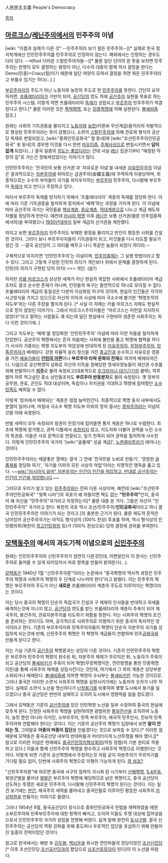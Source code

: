 人民民主主義
People's Democracy

[[목차]]

== [[마르크스]]/[[레닌]]주의에서의 민주주의 이념 == 

[wiki: "이름과 실제가 다른 것" --민주주의라 보기 힘든 민주주의--][* 실제로 한국 정치학계에선 인민민주주의를 민주주의로 인정하지 않는다. 해외에서는 인정하는 경우도 더러 있다. --씨foot 더러운 스탈린주의자들--][* 물론 일단 단어의 원 뜻을 보자면 민주주의는 한명이 모두 결정하는 왕정이 아닌, 다수의 대중이 함께 의사 결정을 한다는 Demo(민중)+Cracy(힘)이기 때문에 일단 여럿이 모여서 결정을 하면 뭐든 민주주의라고 부를수 있기는 하다(...).]


[[부르주아]]지의 주도가 아닌 노동자와 농민의 주도로 한 [[민주주의]]를 뜻한다. 간단히 요약하자면, [[프롤레타리아]]가 기반이 되어, [[공산당]]의 영도 하에 [[공산주의]] 실현을 목표로 하는 민주주의 시스템. 이렇게 하면 프롤레타리아 [[독재]]가 성립되고 [[부르주아]] 민주주의가 척결된다고 한다.[* 물론 이러한 것은 [[폭력]][[혁명]], 또는 [[민중]][[혁명]]에 의해 실현된다. [[볼셰비즘]] 참조.]

원래는 사회의 기득권층을 물리치고 [[노동자]]와 [[농민]](이른바 무산계급)들끼리의 자발적으로 형성된 민주주의라는 뜻이 강했으나, 소련의 [[스탈린주의]]에 의해 관료제 형식의 공산당 독재로 변질되었고, [wiki:"중화인민공화국" 옆 동네]와 [wiki:"조선민주주의인민공화국" 윗 동네]의 경우엔 이것을 다시 한번 [[마오이즘]], [[주체사상]]으로 변질시키면서 '''답이 없게''' 되었다(...) 결국 일종의 [[의도는 좋았다]]라는 건데 사실 [[레닌]] 집권기부터 "예정된 막장의 길"로 가는건 정해져있었다는 이야기가 많다.

인민민주주의는 '전국민의 보통 선거권'과 '자유로운 이념'을 내세운 [[자유민주주의]] 이념은 결과적으로는 [[자본주의]]에 뒤따르는 금권주의(金權主義)에 무력하게 이용당하며, 최종적으로는 소수의 부자들이 국가를 좌지우지하는 [[부르주아]] 민주주의, 다시말해 부르주아 [[독재]]가 되고 만다고 주장하고 있다.

따라서 부르주아 독재를 방지하기 위해서 '프롤레타리아' 계층의 독재를 정당화 한다. 이에 따라 기존 기득권층을 철저하게 정치에서 '배제'하는 과정을 거치게 된다. 이 이념에 따라 공산주의 국가는 국민들을 [[핵심계층]], [[동요계층]], [[적대계층]]으로 나누고 계급 제도와 차별을 정당하게 만든다. 예컨데 [[러시아 혁명]] 이후 [[레닌]]은 보통 선거권(물론 민주집중제에서의)을 부여했으나 [[1930년대]]까지 일부 계급의 선거권을 제한했다.

따지고 보면 [[부르주아]]지 민주주의도 부패한 왕정을 물리치고 만인이 평등한 사회를 건설한 것이다. 그러다 보니 부르주아지들이 기득권층이 되고, 이것들을 다시 타도할 필요가 생긴 것. --결국 공산당이 그 자리를 메꾸고 나니 똑같은 놈들이 되었다 하더라.--

구체적으로 따지자면 '인민민주주의'는 이념이며, [[민주집중제]]는 그 실행 방법이라고 할 수 있다. 그리고 그렇게 구성된 인민의 의지가 개인보다 위에서 문제를 결정하게 된다. 인민(의 의지가 구현된 당의 의지) >>> 개인. (음?) 


하지만 [[카를 마르크스]]가 상상한 세계가 아닌 현실의 복잡한 사회에서 프롤레타리아 계급조차도 결코 순수한 존재가 아니며, 인민들의 욕구는 필연적으로 하나로 모아질 수 없다. 프롤레타리아 계급의 동질성은 다분히 이상화된 허구의 것이며, 현실의 인간들은 각각의 사고방식을 가지고 있으므로 자신의 이익과 사상에 따라 극소수에 불가한 '혁명조직의 지도부'와는 다른 주장을 펼치게 된다. [* 사실 이 자체는 카를 마르크스 자체도 현실적으로 믿지 않았던 이야기다. 그래서 마르크스주의자들은 "마르크스는 이런걸 지지하지 않았다!"라고 말하는 사람들도 꽤 되는데 일단 현실에서 구현되어 생존한 사회주의는 죄다 이런 것이기에..]

그리고 지도부는 '배제'를 정당화한 '인민민주주의' 이념에 따라 이런 자들을 철저하게 탄압한다. 공산주의 혁명에서는 흔히 처음에는 사회에 불만을 품고 혁명에 협력을 하다가 서서히 가중되는 혁명 지도부의 억압성에 반대하게 된 [[자유주의]]자, [[무정부주의]]자, [[민족주의]]자가 배제된다. 강한 자율적 윤리 정신을 가진 [[종교인]]과 순수하고 자유로운 영혼을 가진 [[예술가]]들이 '''[[인민의 아편]]'''이나 '''부르주아 타락 문화의 잔재'''로 여겨져 배제되어간다. 다음으로 공산혁명의 심화로 자신의 이득을 침해당한 영세자영농들이 재산권 수호를 위해 반발하다가 '''[[지주]]'''로 몰려 숙청되고(대표적으로 [[우크라이나 대기근]]기의 쿨락), 하루 벌어 하루 먹고살던 중소 상인들조차도 '''부르주아 반동분자'''로 몰려 숙청된다. 옛 정부의 공무원, 관료, 군인도 적대 대상이며, 독립이나 자치권을 기대하고 혁명에 참여했던 [[소수민족]]도 예외일 수 없다. 

이렇게 '정치에서 배제되는' 계층은 점점 늘어만간다. 최종적으로 혁명 동지 내부에서도 분열이 일어나며, 마침내 극소수 혁명 지도부 이외의 정치 결사는 [[종파주의]]라는 이념의 깃발 아래 숙청된다.

반발 세력이 모두 숙청되어 정권이 안정기에 접어들면 통치 계층은 하나로 수렴한다. 최초에 혁명에 참가했고, 권력 다툼에서 [[숙청]]되지 않고, 지도자와 더불어 권력을 누린 소수의 특권층. 이들은 서로 혼맥으로 연결되고, 일가 친족이 되어 권력을 철저하게 사수한다. 이렇게 인민민주주의 국가의 '[wiki:"골품제" 성골 계급]', [[노멘클라투라]]가 태어나는 것이다.

인민민주주의라는 때깔좋은 열매는 결국 그 안에 '전국민을 노비로 만들기', '영원한 [[골품제]]를 정당화 하기', '자기들 이외의 모든 사상의 억압'이라는 치명적인 맹독을 품고 있다. ~~[[wiki:"러시아식 유머" 자본주의는 인간이 인간을 억압하고, 반대로 공산주의는 인간이 인간을 억압합니다]].~~ 

그러므로 우리가 알고 있는 [[민주주의]]와는 전혀 다른 사상이며, 예컨데 [wiki:"조선민주주의인민공화국" "윗쪽 나라"]의 국호가 왜 하필이면 택도 없는 '''"민주주의"'''인지, 중국이 왜 자신을 "민주주의"국가라고 자칭하는지[* 물론 대충 본 거다. 그들은 자신이 "인민민주주의" 국가라고 한다. 북한의 국호 역시 조선/민주주의/'''인민공화국'''이라고 하니 결국 인민민주주의란 이야기가 되는 것이고.]의 충분한 근거가 된다. 물론 제도적 흔적은 남아있어 공산주의국가는 아직도 형식상의 (100% 찬성) 투표를 하며, 역시 형식상의 인민평의회(북한의 [[최고인민회의]] 등)가 (100% 찬성으로) 당의 결정에 권위를 부여한다. 

== [[모택동]]주의 에서의 과도기적 이념으로의 [[신민주주의]] ==

원래는 인민민주주의와 신민주주의가 엄연히 다른것인데, 어쩐일인지 이 문서는 신민주주의로 들어올 수 있게 되어있어서 따로 항목을 만들어 밝혀둔다(...).

[[모택동]]은 1940년 1월 "신민주주의론"이라는 논문에서 “중국혁명의 역사적 과정은 민주주의 혁명과 사회주의 혁명의 두 단계로 나누어야 한다”라고 밝혔다. 이는 민주주의 혁명은 부르주아의 주도가 아닌 '''새로운''' 프롤레타리아 계층의 주도로 이루어지는 혁명이라는 것이다.

이는 당시 중국의 혁명이 단순히 독립국가 건설과 구 체제의 인사들을 반대하고 외세를 배격하는것에 지나지 않고, [[공산당]]의 영도를 받는 프롤레타리아 계층이 주축이 되어 제국주의, 봉건주의, 관료자본주의를 타도하기 위함을 뜻한다. 이는 사회주의 혁명의 조건을 준비하는 것이기도 하며, 궁극적으로 사회주의로 이행하기 위한 중국의 독자적인 방식이라고 한다. 기존의 부르주아지와 민족주의자들의 혁명이 단순히 자본주의 국가를 성립하게 되는것에 반해, 신민주주의 혁명은 각 혁명적 계급들이 연합하여 민주[[공화국]]을 만들게 된다고 한다.

이는 기실 기존의 [[공산주의]] 혁명론과는 상당히 다른 것이다. 기존의 인민민주주의 혁명은 부르주아 민주주의 혁명이 완수된 뒤, 자본주의 체제가 무르익은 뒤, 노동자가 주축이 되고 공산당의 [[볼셰비키]]가 주축이 되어 혁명(무장혁명이든, 전민항쟁을 통한 민중혁명이든)을 통해 사회주의 체제를 성립시킨다는 것인데, 여기에서 그 외의 계층은 상당부분 소외되거나 배제된다. [[볼셰비즘]]에 의하면 혁명의 수뇌부는 [[볼셰비키]]만 가능한 것이므로. 그러나 중국은 이러한 소련식 사회주의 혁명을 실현시키기에는 노동자의 숫자가 너무 적었다. 실제로 소련식 노선을 맹신하다가 [[난창봉기]]를 비롯하여 몇몇 도시에서 봉기를 일으켰으나 중국 공산당은 번번히 실패하고 오히려 도시에서 영향력을 잃을 정도였다. 

그래서 모택동은 기존의 [[공산주의]]에 있던 인민혁명 노선을 일부 수정하여 중국의 현실에 맞추게 된다. 진정한 사회주의 혁명을 실현하려면 광범위한 [[통일전선]]을 조직하여 노동자, 농민 뿐만 아니라 지식인, 소부르주아, 민족 부르주아, 애국적 민주인사, 진보적 민족주의자와 연합해야 한다는 것이다. 이는 기존의 공산주의 혁명가 입장에서 보면 '''말이 안되는 짓''', 그야말로 '''어중이 떠중이 집단'''을 만들겠다는 것으로 보여질 수 있다.[* 이러한 점 때문에 모택동은 중국공산당 내부의 반대파들과 머리터지게 노선투쟁을 해야 했다.][* 참고로 이러한 이념은 현재에도 [[중국인민정치협상회의]](약칭 정협)의 기본 원리로 작용하고 있다.] 이들과 함께 신민주주의 혁명을 완수하고 사회주의 혁명으로 이행한다는 것이다. 이렇게 되면 기존의 공산혁명에서 주장하는것 처럼 굳이 자본주의가 무르익기를 기다릴 필요 없이, 단번에 사회주의 혁명으로 이행이 가능하게 된다. [[참 쉽죠?]]

"신민주주의론"에 따르면 중국에 서구의 침략이 가시화 된 시기부터 [[신해혁명]], [[5.4운동]], 북양군벌을 몰아낸 [[북벌]]은 부르주아 혁명에 해당하므로 낡은 혁명이고, 중국 공산당이 선도하는 투쟁은 새로운 민주주의, 다시말해 신민주주의 혁명이 된다는 것이다. 이는 일견 보기에는 [[한간]], 제국주의 세력을 몰아내고 중국인들로 이루어진 평등한 사회주의 [[지상락원]]을 만들자는 이야기로 들렸다.

그러나 1954년 9월, 중국공산당이 정식으로 중화인민공화국 헌법을 채택하였을 때엔 소부르주아와 민족부르주아에 대한 항목이 빠지고, 오히려 이들도 투쟁 대상에 집어넣음으로서 인민민주주의 국가의 성립을 천명해 버렸다. 쉽게 말해 완전히 [[토사구팽]]. 결국 신민주주의는 공산당의 역량 강화를 위해 중도파나 우호적인 집단을 포섭하기 위해 만들어진 일종의 전략이었던 것이다.

참고로 한국에서는 해방 후 [[김두봉]], [[백남운]]을 위시한 연안파들의 정당이었던 [[조선신민당]][* 이후 조선인민당.[[조선공산당]]과의 합당으로 [[남조선로동당]]이 된다]이 이 노선을 따랐다.
